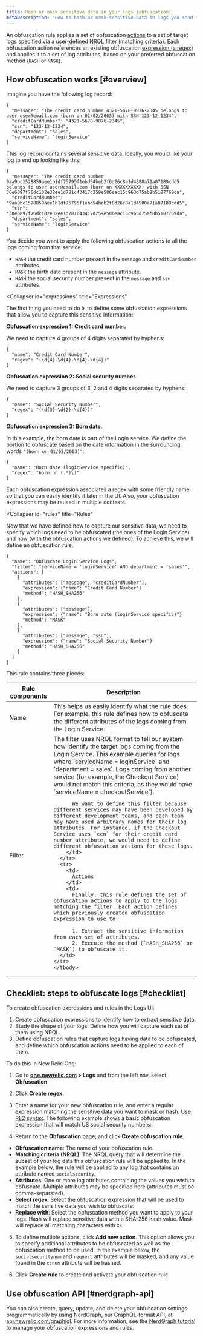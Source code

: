 ```yaml
---
title: Hash or mask sensitive data in your logs (obfuscation)
metaDescription: 'How to hash or mask sensitive data in logs you send to New Relic with our obfuscation UI.'
---
```


An obfuscation rule applies a set of obfuscation [actions](#actions) to a set of target logs specified via a user-defined NRQL filter (matching criteria). Each obfuscation action references an existing obfuscation [expression (a regex)](#expressions) and applies it to a set of log attributes, based on your preferred obfuscation method (`HASH` or `MASK`).

## How obfuscation works [#overview]

Imagine you have the following log record:

```
{
  "message": "The credit card number 4321-5678-9876-2345 belongs to user user@email.com (born on 01/02/2003) with SSN 123-12-1234",
  "creditCardNumber": "4321-5678-9876-2345",
  "ssn": "123-12-1234",
  "department": "sales",
  "serviceName": "loginService"
}
```

This log record contains several sensitive data. Ideally, you would like your log to end up looking like this:

```
{
  "message": "The credit card number 9aa9bc1528859aee1b1df75795f1ebd54beb2f0d26c8a1d4580a71a07189cdd5 belongs to user user@email.com (born on XXXXXXXXXX) with SSN 30e6897f76dc102e32ee1d781c43417d259e586eac15c963d75ab8b5187769da",
  "creditCardNumber": "9aa9bc1528859aee1b1df75795f1ebd54beb2f0d26c8a1d4580a71a07189cdd5",
  "ssn": "30e6897f76dc102e32ee1d781c43417d259e586eac15c963d75ab8b5187769da",
  "department": "sales",
  "serviceName": "loginService"
}
```

<CollapserGroup>
  <Collapser
    id="actions"
    title="Actions"
  >

  You decide you want to apply the following obfuscation actions to all the logs coming from that service:
  
  * `HASH` the credit card number present in the `message` and `creditCardNumber` attributes.
  * `MASK` the birth date present in the `message` attribute.
  * `HASH` the social security number present in the `message` and `ssn` attributes.
  
  </Collapser>

  <Collapser
    id="expressions"
    title="Expressions"
  >

  The first thing you need to do is to define some obfuscation expressions that allow you to capture this sensitive information:
  
  **Obfuscation expression 1: Credit card number.**
  
  We need to capture 4 groups of 4 digits separated by hyphens:
  
  ```
  {
    "name": "Credit Card Number",
    "regex": "(\d{4}-\d{4}-\d{4}-\d{4})"
  }
  ```
  
  **Obfuscation expression 2: Social security number.**
  
  We need to capture 3 groups of 3, 2 and 4 digits separated by hyphens:
  
  ```
  {
    "name": "Social Security Number",
    "regex": "(\d{3}-\d{2}-\d{4})"
  }
  ```
  
  **Obfuscation expression 3: Born date.**
  
  In this example, the born date is part of the Login service. We define the portion to obfuscate based on the date information in the surrounding words `"(born on 01/02/2003)"`:
  
  ```
  {
    "name": "Born date (loginService specific)",
    "regex": "born on (.*)\)"
  }
  ```
  
  Each obfuscation expression associates a regex with some friendly name so that you can easily identify it later in the UI. Also, your obfuscation expressions may be reused in multiple contexts.

  </Collapser>
  
  <Collapser
    id="rules"
    title="Rules"
  >

  Now that we have defined how to capture our sensitive data, we need to specify which logs need to be obfuscated (the ones of the Login Service) and how (with the obfuscation actions we defined). To achieve this, we will define an obfuscation rule.

  ```
  {
    "name": "Obfuscate Login Service Logs",
    "filter": "serviceName = 'loginService' AND department = 'sales'",
    "actions": [
      {
        "attributes": ["message", "creditCardNumber"],
        "expression": {"name": "Credit Card Number"}
        "method": "HASH_SHA256"
      },
      {
        "attributes": ["message"],
        "expression": {"name": "Born date (loginService specific)"}
        "method": "MASK"
      },
      {
        "attributes": ["message", "ssn"],
        "expression": {"name": "Social Security Number"}
        "method": "HASH_SHA256"
      }
    ]
  }
  ```
  
  This rule contains three pieces:

  <table>
    <thead>
      <tr>
        <th style={{ width: "150px" }}>
          Rule components
        </th>
        <th>
          Description
        </th>
      </tr>
    </thead>
    <tbody>
      <tr>
        <td>
          Name
        </td>
        <td>
          This helps us easily identify what the rule does. For example, this rule defines how to obfuscate the different attributes of the logs coming from the Login Service.
        </td>
      </tr>
      <tr>
        <td>
          Filter
        </td>
        <td>
          The filter uses NRQL format to tell our system how identify the target logs coming from the Login Service. This example queries for logs where `serviceName = loginService` and `department = sales`. Logs coming from another service (for example, the Checkout Service) would not match this criteria, as they would have `serviceName = checkoutService`).

          We want to define this filter because different services may have been developed by different development teams, and each team may have used arbitrary names for their log attributes. For instance, if the Checkout Service uses `ccn` for their credit card number attribute, we would need to define different obfuscation actions for these logs.
        </td>
      </tr>
      <tr>
        <td>
          Actions
        </td>
        <td>
          Finally, this rule defines the set of obfuscation actions to apply to the logs matching the filter. Each action defines which previously created obfuscation expression to use to:

          1. Extract the sensitive information from each set of attributes.
          2. Execute the method (`HASH_SHA256` or `MASK`) to obfuscate it.
      </td>
    </tr>
    </tbody>
  </table>

  </Collapser>
</CollapserGroup>

## Checklist: steps to obfuscate logs [#checklist]

To create obfuscation expressions and rules in the Logs UI:

1. Create obfuscation expressions to identify how to extract sensitive data.
2. Study the shape of your logs. Define how you will capture each set of them using NRQL.
3. Define obfuscation rules that capture logs having data to be obfuscated, and define which obfuscation actions need to be applied to each of them.

To do this in New Relic One:

1. Go to **[one.newrelic.com](https://one.newrelic.com) > Logs** and from the left nav, select **Obfuscation**.

2. Click **Create regex**.

3. Enter a name for your new obfuscation rule, and enter a regular expression matching the sensitive data you want to mask or hash. Use [RE2 syntax](https://github.com/google/re2/wiki/Syntax). The following example shows a basic obfuscation expression that will match US social security numbers:

4. Return to the **Obfuscation** page, and click **Create obfuscation rule**.

  * **Obfuscation name**: The name of your obfuscation rule.
  * **Matching criteria (NRQL)**: The NRQL query that will determine the subset of your log data this obfuscation rule will be applied to. In the example below, the rule will be applied to any log that contains an attribute named `socialsecurity`.
  * **Attributes**: One or more log attributes containing the values you wish to obfuscate. Multiple attributes may be specified here (attributes must be comma-separated).
  * **Select regex**: Select the obfuscation expression that will be used to match the sensitive data you wish to obfuscate.
  * **Replace with**: Select the obfuscation method you want to apply to your logs. Hash will replace sensitive data with a SHA-256 hash value. Mask will replace all matching characters with `Xs`.

5. To define multiple actions, click **Add new action**. This option allows you to specify additional attributes to be obfuscated as well as the obfuscation method to be used. In the example below, the `socialsecuritynum` and `request` attributes will be masked, and any value found in the `ccnum` attribute will be hashed.

6. Click **Create rule** to create and activate your obfuscation rule.

## Use obfuscation API [#nerdgraph-api]

You can also create, query, update, and delete your obfuscation settings programmatically by using NerdGraph, our GraphQL-format API, at [api.newrelic.com/graphiql](https://api.newrelic.com/graphiql). For more information, see the [NerdGraph tutorial](/docs/apis/nerdgraph/examples/nerdgraph-log-data-obfuscation) to manage your obfuscation expressions and rules.
